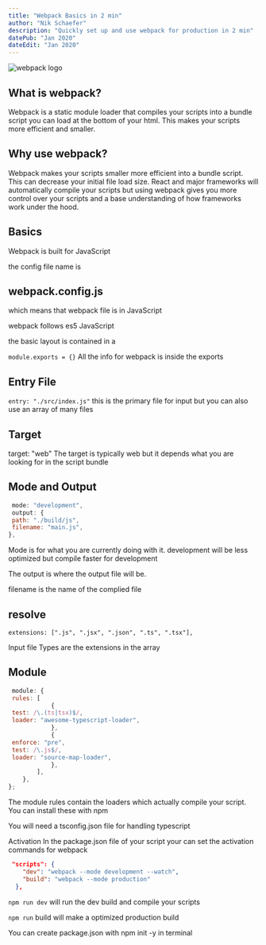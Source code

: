 ```yaml
---
title: "Webpack Basics in 2 min"
author: "Nik Schaefer"
description: "Quickly set up and use webpack for production in 2 min"
datePub: "Jan 2020"
dateEdit: "Jan 2020"
---
```


<img src="/blog/webpack.jpg" alt="webpack logo" />

## What is webpack?

Webpack is a static module loader that compiles your scripts into a bundle
script you can load at the bottom of your html. This makes your scripts more
efficient and smaller.

## Why use webpack?

Webpack makes your scripts smaller more efficient into a bundle script. This can
decrease your initial file load size. React and major frameworks will
automatically compile your scripts but using webpack gives you more control over
your scripts and a base understanding of how frameworks work under the hood.

## Basics

Webpack is built for JavaScript

the config file name is

## webpack.config.js

which means that webpack file is in JavaScript

webpack follows es5 JavaScript

the basic layout is contained in a

`module.exports = {}` All the info for webpack is inside the exports

## Entry File

`entry: "./src/index.js"` this is the primary file for input but you can also
use an array of many files

## Target

target: "web" The target is typically web but it depends what you are looking
for in the script bundle

## Mode and Output

```js
 mode: "development",
 output: {
 path: "./build/js",
 filename: "main.js",
},
```

Mode is for what you are currently doing with it. development will be less
optimized but compile faster for development

The output is where the output file will be.

filename is the name of the complied file

## resolve

```
extensions: [".js", ".jsx", ".json", ".ts", ".tsx"],
```

Input file Types are the extensions in the array

## Module

```js
 module: {
 rules: [
            {
 test: /\.(ts|tsx)$/,
 loader: "awesome-typescript-loader",
            },
            {
 enforce: "pre",
 test: /\.js$/,
 loader: "source-map-loader",
            },
        ],
    },
};
```

The module rules contain the loaders which actually compile your script. You can
install these with npm

You will need a tsconfig.json file for handling typescript

Activation In the package.json file of your script your can set the activation
commands for webpack

```json
 "scripts": {
    "dev": "webpack --mode development --watch",
    "build": "webpack --mode production"
  },
```

`npm run dev` will run the dev build and compile your scripts

`npm run` build will make a optimized production build

You can create package.json with npm init -y in terminal
